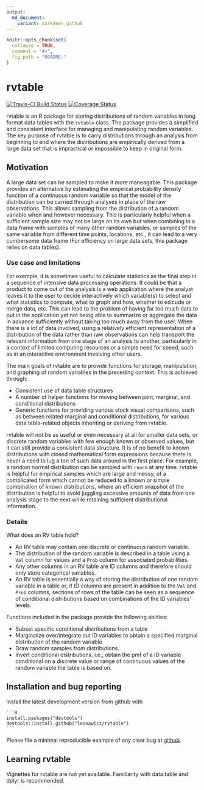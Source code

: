 ```yaml
---
output:
  md_document:
    variant: markdown_github
---
```


<!-- README.md is generated from README.Rmd. Please edit that file -->

```r
knitr::opts_chunk$set(
  collapse = TRUE,
  comment = "#>",
  fig.path = "README-"
)
```

# rvtable

[![Travis-CI Build Status](https://travis-ci.org/leonawicz/rvtable.svg?branch=master)](https://travis-ci.org/leonawicz/rvtable)
[![Coverage Status](https://img.shields.io/codecov/c/github/leonawicz/rvtable/master.svg)](https://codecov.io/github/leonawicz/rvtable?branch=master)

rvtable is an R package for storing distributions of random variables in long format data tables with the `rvtable` class. The package provides a simplified and consistent interface for managing and manipulating random variables.
The key purpose of rvtable is to carry distributions through an analysis from beginning to end where the distributions are empirically derived from a large data set that is impractical or impossible to keep in original form.

## Motivation

A large data set can be sampled to make it more maneagable.
This package provides an alternative by estimating the empirical probability density function of a continuous random variable so that the model of the distribution can be carried through analyses in place of the raw observations.
This allows sampling from the distribution of a random variable when and however necessary.
This is particularly helpful when a sufficient sample size may not be large on its own but when combining in a data frame with samples of many other random variables, or samples of the same variable from different time points, locations, etc., it can lead to a very cumbersome data frame (For efficiency on large data sets, this package relies on data tables).

### Use case and limitations

For example, it is sometimes useful to calculate statistics as the final step in a sequence of intensive data processing operations.
It could be that a product to come out of the analysis is a web application where the analyst leaves it to the user to decide interactively which variable(s) to select and what statistics to compute, what to graph and how,
whether to exlcude or merge data, etc.
This can lead to the problem of having far too much data to put in the application yet not being able to summarize or aggregate the data in advance sufficiently without taking too much away from the user.
When there is a lot of data involved, using a relatively efficient representation of a distribution of the data rather than raw observations can help transport the relevant information from one stage of an analysis to another,
particularly in a context of limited computing resources or a simple need for speed, such as in an interactive environment involving other users.

The main goals of rvtable are to provide functions for storage, manipulation, and graphing of random variables in the preceding context. This is achieved through:

*   Consistent use of data table structures
*   A number of helper functions for moving between joint, marginal, and conditional distributions
*   Generic functions for providing various stock visual comparisons, such as between related marginal and conditional distributions, for various data table-related objects inheriting or deriving from rvtable.

rvtable will not be as useful or even necessary at all for smaller data sets, or discrete random variables with few enough known or observed values, but it can still provide a consistent data structure.
It is of no benefit to known distributions with closed mathematical form expressions because there is never a need to lug a ton of such data around in the first place.
For example, a random normal distribution can be sampled with `rnorm` at any time.
rvtable is helpful for empirical samples which are large and messy, of a complicated form which cannot be reduced to a known or simple combination of known distributions,
where an efficient snapshot of the distribution is helpful to avoid juggling excessive amounts of data from one analysis stage to the next while retaining sufficient distributional information.

### Details

What does an RV table hold?

*    An RV table may contain one discrete or continuous random variable.
*    The distribution of the random variable is described in a table using a `Val` column for values and a `Prob` column for associated probabilities.
*    Any other columns in an RV table are ID columns and therefore should only store categorical variables.
*    An RV table is essentially a way of storing the distribution of one random variable in a table or,
if ID columns are present in addition to the `Val` and `Prob` columns,
sections of rows of the table can be seen as a sequence of conditional distributions based on combinations of the ID variables' levels.

Functions included in the package provide the following abiities:

*    Subset specific conditional distributions from a table
*    Marginalize over/integrate out ID variables to obtain a specified marginal distribution of the random variable
*    Draw random samples from distributions.
*    Invert conditional distributions, i.e., obtain the pmf of a ID variable conditional on a discrete value or range of continuous values of the random variable the table is based on.


## Installation and bug reporting

Install the latest development version from github with

    ```R
    install.packages("devtools")
    devtools::install_github("leonawicz/rvtable")
    ```

Please file a minimal reproducible example of any clear bug at [github](https://github.com/leonawicz/rvtable/issues).

## Learning rvtable

Vignettes for rvtable are not yet available. Familiarity with data.table and dplyr is recommended.
